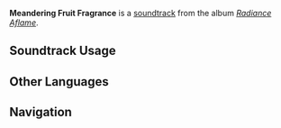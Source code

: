 {{Stub}}
{{Soundtrack Infobox
|image          = Radiance Aflame.png
|album          = Radiance Aflame
|disc           = 1
|number         = 06
|featured       = 
|featured2      = 
|featured3      = 
|featured_disc  = 
|featured_disc2 = 
|featured_disc3 = 
|youtube_id     = 
|spotify_id     = 70NuN7T3kt040irbNVr4Y2
|previous       = Soil of Bright Flame
|next           = Sleep After the Toil
}}
'''Meandering Fruit Fragrance''' is a [[soundtrack]] from the album ''[[Radiance Aflame]]''.

==Soundtrack Usage==
{{Soundtrack Usage
|location          = Varesa's Orchard//day
|quest             = 
|domain            = 
|eventgameplay     = 
|special_displayed = 
|special           = 
|teapot            = 
|mediaoriginal     =
}}
<!--
==Other Arrangements==
{{Files by Category Gallery|Media Using an Unreleased Arrangement of {{subst:#titleparts:{{subst:PAGENAME}}}} Soundtrack}}
-->
<!--
==Production Credits==
{| class="wikitable"
! Position
! Staff<ref>NetEase Cloud Music: [https://music.163.com/#/song?id=NUMBER TITLE {{zh|}}]</ref>
|-
!
| ({{zh|}})
|}
|}
-->
<!--
==Gallery==
<gallery>
</gallery>
-->

==Other Languages==
{{Other Languages
|en       = Meandering Fruit Fragrance
|zhs      = 果香漫径
|zhs_rm   = 
|zht      = 
|zht_rm   = 
|zh_tl    = 
|ja       = フルーティー・パス
|ja_rm    = 
|ja_tl    = 
}}
<!--
==References==
{{Reflist}}
-->

==Navigation==
{{Soundtrack Navbox|Radiance Aflame}}
